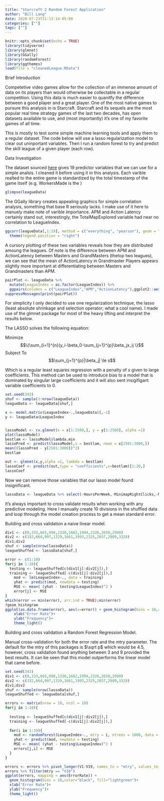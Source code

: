 ```yaml
---
title: "Starcraft 2 Random Forest Application"
author: "Bill Lang"
date: 2020-07-23T21:13:14-05:00
categories: [""]
tags: [""]
---
```


```r
knitr::opts_chunk$set(echo = TRUE)
library(tidyverse)
library(glmnet)
library(GGally)
library(randomForest)
library(ggthemes)
load(file = "cleanedLeague.RData")
```


Brief Introduction 

Competetive video games allow for the collection of an immense amount of data on its players than would otherwise be collectable in a regular competition. Using this data is much easier to quanitfy the difference between a good player and a great player. One of the most native games to pursure this analysis in is Starcraft. Starcraft and its sequels are the most popular real time strategy games of the last two decades, has open datasets available to use, and (most importantly) it's one of my favorite games of all time. 

This is mostly to test some simple machine learning tools and apply them to a regular dataset. The code below will use a lasso regularization model to clear out uninportant variables. Then I run a random forest to try and predict the skill league of a given player (each row).

Data Investigation 

The dataset sourced [here](http://archive.ics.uci.edu/ml/datasets/SkillCraft1%20Master%20Table%20Dataset) gives 19 predictor variables that we can use for a simple analsis. I cleaned it before using it in this analysis. Each varible realted to the entire game is standardized by the total timestamp of the game itself (e.g. WorkersMade is the )

```r
glimpse(leagueData)
```

The GGally library creates appealing graphics for simple correlation analysis, something that base R seriously lacks. I make use of it here to manuely make note of varible importance. APM and Action Latency certainly stand out, interestingly, the TotalMapExplored variable had near no correlation to LeagueIndex.

```r
ggcorr(leagueData[,1:19], method = c("everything", "pearson"), geom = "tile",layout.exp = 4, nbreaks = 5, hjust = 1) +
  theme(legend.position = "right")
```

A cursory plotting of these two variables reveals how they are distributed amoung the leagues. Of note is the difference between APM and ActionLatency between Masters and GrandMasters (thetop two leagues), we can see that the mean of ActionLatency in Grandmaster Players appears slightly more important at differentiating between Masters and Grandmasters than APM.

```r
pairPlot <- leagueData %>% 
  mutate(LeagueIndex = as.factor(LeagueIndex)) %>% 
  ggpairs(columns = c("LeagueIndex","APM","ActionLatency"),ggplot2::aes(colour=LeagueIndex, alpha = 0.2),progress = FALSE) 
suppressMessages(print(pairPlot))
```


For simplicity I only decided to use one regularization technique, the lasso (least absolute shrinkage and selection operator; what a cool name). I made use of the glmnet package for most of the heavy lifting and interpret the results below.

The LASSO solves the following equation: 

Minimize $$\{\sum_{i=1}^{n}(y_i-\beta_0-\sum_{j=1}^{p}\beta_jx_ij \}$$ Subject To $$\sum_{j=1}^{p}|\beta_j| \le s$$

Which is a regular least squares regression with a penalty of $s$ given to large coefficients. This method can be used to introduce bias to a model that is dominated by singular large coefficients and it will also sent insigifigant variable coefficients to 0.


```r
set.seed(343)
shuf <- sample(1:nrow(leagueData))
leagueData <- leagueData[shuf,]

x <- model.matrix(LeagueIndex~.,leagueData)[,-1]
y <- leagueData$LeagueIndex


lassoModel <- cv.glmnet(x = x[1:2500,], y = y[1:2500], alpha =1) 
plot(lassoModel)
bestlam <- lassoModel$lambda.min
lassoPred <- predict(lassoModel,s = bestlam, newx = x[2501:3000,])
mean((lassoPred - y[2501:3000])^2)
bestlam
```

```r
out <- glmnet(x,y,alpha =1, lambda = bestlam)
lassoCoef <- predict(out,type = "coefficients",s=bestlam)[1:20,]
lassoCoef
```

Now we can remove those variables that our lasso model found insignificant. 

```r
lassoData <- leagueData %>% select(-HoursPerWeek,-MinimapRightClicks,-MaxTimeStamp)
```


It's always important to cross validate results when working with any predictive modeling. Here I manually create 10 divisions in the shuffled data and loop through the model creation process to get a mean standard error.

Building and cross validation a naive linear model.

```r
div1 <- c(0,333,665,998,1330,1662,1994,2326,2658,2990)
div2 <- c(332,664,997,1329,1661,1993,2325,2657,2989,3328)
div1;div2
shuf <- sample(nrow(lassoData))
leagueShuffed <- lassoData[shuf,]
```

```r
error <- c(1:10)
for(j in 1:10){
  testing <- leagueShuffed[c(div1[j]:div2[j]),]
  training <- leagueShuffed[-c(div1[j]:div2[j]),]
    mod <- lm(LeagueIndex~., data = training)
    yhat <- predict(mod, newdata = testing)
    MSE <- mean( (yhat - testing$LeagueIndex)^2 )
    error[j] <- MSE
}
which(error == min(error), arr.ind = TRUE);min(error)
?geom_histogram
ggplot(as.data.frame(error), aes(x=error)) + geom_histogram(bins = 10,color="black", fill="lightgreen")+
    xlab("Error Rate")+
    ylab("Frequency")+
    theme_light()
```


Building and cross validation a Random Forest Regression Model.


Manual cross-validation for both the error rate and the mtry parameter. The default for the mtry of this packages is $\sqrt p$ which would be $4.5$, however, cross validation found anything between $3$ and $9$ provided the best results. It can be seen that this model outperforms the linear model that came before. 

```r
set.seed(343)
div1 <- c(0,333,665,998,1330,1662,1994,2326,2658,2990)
div2 <- c(332,664,997,1329,1661,1993,2325,2657,2989,3328)
div1;div2
shuf <- sample(nrow(lassoData))
leagueShuffed <- leagueData[shuf,]
```

```r
errors <- matrix(nrow = 10, ncol = 19)
for(j in 1:10){
  
  testing <- leagueShuffed[c(div1[j]:div2[j]),]
  training <- leagueShuffed[-c(div1[j]:div2[j]),]
  
  for(i in 1:19){
    mod <- randomForest(LeagueIndex~., mtry = i, ntrees = 1000, data = training)
    yhat <- predict(mod, newdata = testing)
    MSE <- mean( (yhat - testing$LeagueIndex)^2 )
    errors[j,i] <- MSE
  }
}

errors <- errors %>% pivot_longer(V1:V19, names_to = "mtry", values_to = "ErrorRate")
errors %>% filter(mtry == "V10")
ggplot(errors, mapping = aes(ErrorRate)) + 
  geom_histogram(bins = 10,color="black", fill="lightgreen")+
  xlab("Error Rate")+
  ylab("Frequency")+
  theme_light()
```



 